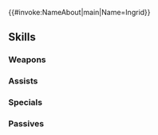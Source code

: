 {{#invoke:NameAbout|main|Name=Ingrid}}{{HeroPage Tabs}}
{{Hero Infobox
|Name=Ingrid
|Title=Beacon of Honor
|WeaponType=Blue Lance
|MoveType=Flying
|Origin=Fire Emblem Warriors: Three Hopes
|Gender=Female
|actorEN=Brittany Cox
|actorJP=石見舞菜香
|artist=RIZ3
|additionDate=April 17, 2023
|releaseDate=April 17, 2023
|cv1=12
|cv2=300800
|TagID=魔器イングリット
|InternalID=939
|Properties=rearmed
|description=Eldest daughter of the Holy Kingdom of Faerghus's House Galatea. Wields her spear with chivalrous intent. Appears in Fire Emblem Warriors: Three Hopes.
}}
{{Stats Page
|Lv1HP=16|Lv1ATK=14|Lv1SPD=14|Lv1DEF=6|Lv1RES=3
|GRHP=50|GRATK=70|GRSPD=75|GRDEF=55|GRRES=50
}}
==Skills==
===Weapons===
{{Weapons Table
|weapon1=Iron Lance
|weapon1Default=1
|weapon1Unlock=1
|weapon2=Steel Lance
|weapon2Default=2
|weapon2Unlock=2
|weapon3=Silver Lance
|weapon3Default=4
|weapon3Unlock=3
|weapon4=Arcane Lúin
|weapon4Default=5
|weapon4Unlock=5
}}
===Assists===
{{Assists Table}}
===Specials===
{{Specials Table
|special1=New Moon
|special1Default=4
|special1Unlock=3
|special2=Luna
|special2Unlock=4
}}
===Passives===
{{Passives Table
|passiveA1=Knightly Devotion
|passiveA1Unlock=5
|passiveB1=Guard Bearing 1
|passiveB2=Guard Bearing 2
|passiveB3=Guard Bearing 3
|passiveB4=Guard Bearing 4
|passiveB1Unlock=2
|passiveB2Unlock=3
|passiveB3Unlock=4
|passiveB4Unlock=5
|passiveC1=Spd/Def Rein 1
|passiveC2=Spd/Def Rein 2
|passiveC3=Spd/Def Rein 3
|passiveC4=Spd/Def Hold
|passiveC1Unlock=2
|passiveC2Unlock=3
|passiveC3Unlock=4
|passiveC4Unlock=5
}}
{{Heroes Navbox}}
